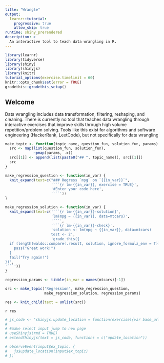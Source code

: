 ```yaml
---
title: "Wrangle"
output: 
  learnr::tutorial:
    progressive: true
    allow_skip: true
runtime: shiny_prerendered
description: >
  An interactive tool to teach data wrangling in R.
---
```


```r
library(learnr)
library(tidyverse)
library(shiny)
library(shinyjs)
library(knitr)
tutorial_options(exercise.timelimit = 60)
knitr::opts_chunk$set(error = TRUE)
gradethis::gradethis_setup()
```

## Welcome

Data wrangling includes data transformation, filtering, reshaping, and cleaning. There is currently no tool that teaches data wrangling through interactive exercises that improve skills through high volume repetition/problem solving. Tools like this exist for algorithms and software engineering (HackerRank, LeetCode), but not specifically for data wrangling

```r
make_topic <- function(topic_name, question_fun, solution_fun, params) { 
  src <- map(list(question_fun, solution_fun),
             ~pmap(params, .x))
  src[[1]] <- append(list(paste0("## ", topic_name)), src[[1]])
  src
}

make_regression_question <- function(in_var) {
  knit_expand(text=c("### Regress `mpg` on `{{in_var}}`",
                     '```{r lm-{{in_var}}, exercise = TRUE}',
                     '#Enter your code here',
                     '```'))
}

make_regression_solution <- function(in_var) {
  knit_expand(text=c('```{r lm-{{in_var}}-solution}',
                     'lm(mpg ~ {{in_var}}, data=mtcars)',
                     '```',
                     '```{r lm-{{in_var}}-check}',
                     'solution <- lm(mpg ~ {{in_var}}, data=mtcars)
                     test <- 2',
                     'grade_this({
  if (length(waldo::compare(.result, solution, ignore_formula_env = T)) == 0) {
    pass("Great work!")
  }
  fail("Try again!")
})',
'```'))
}

regression_params <- tibble(in_var = names(mtcars)[-1])

src <- make_topic("Regression", make_regression_question,
                  make_regression_solution, regression_params)

res <- knit_child(text = unlist(src))
```

`r res`

```r
# js_code <- "shinyjs.update_location = function(exercise){var base_url = window.location.href.replace(window.location.hash,''); var href = base_url + '#section-' + exercise; window.location = href;}"
# 
# #make select input jump to new page
# useShinyjs(rmd = TRUE)
# extendShinyjs(text = js_code, functions = c("update_location"))
```

```r
# observeEvent(input$ex_topic, {
#   js$update_location(input$ex_topic)
# })
```